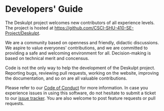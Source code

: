 
# Developers' Guide

The Deskulpt project welcomes new contributors of all experience levels. The project is
hosted at https://github.com/CSCI-SHU-410-SE-Project/Deskulpt.

We are a community based on openness and friendly, didactic discussions. We aspire to
value everyones' contributions, and we are committed to providing a safe and welcoming
environment for all. Decision-making is based on technical merit and concensus.

Code is not the only way to help the development of the Deskulpt project. Reporting
bugs, reviewing pull requests, working on the website, improving the documentation, and
so on are all valuable contributions.

Please refer to our [Code of Conduct](/docs/development/code-of-conduct) for more
information. In case you experience issues in using this software, do not hesitate to
submit a ticket to our [issue tracker](https://github.com/CSCI-SHU-410-SE-Project/Deskulpt/issues).
You are also welcome to post feature requests or pull requests.

<br />
<DocCardList />
